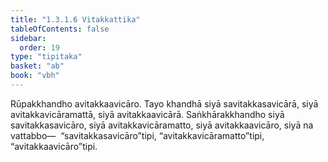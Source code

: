 ```yaml
---
title: "1.3.1.6 Vitakkattika"
tableOfContents: false
sidebar:
  order: 19
type: "tipitaka"
basket: "ab"
book: "vbh"
---
```



<DynamicBreadcrumb />

<Paragraph number="505" book="vbh">
Rūpakkhandho avitakkaavicāro. Tayo khandhā siyā savitakkasavicārā, siyā avitakkavicāramattā, siyā avitakkaavicārā. Saṅkhārakkhandho siyā savitakkasavicāro, siyā avitakkavicāramatto, siyā avitakkaavicāro, siyā na vattabbo—  “savitakkasavicāro”tipi, “avitakkavicāramatto”tipi, “avitakkaavicāro”tipi.
</Paragraph>
